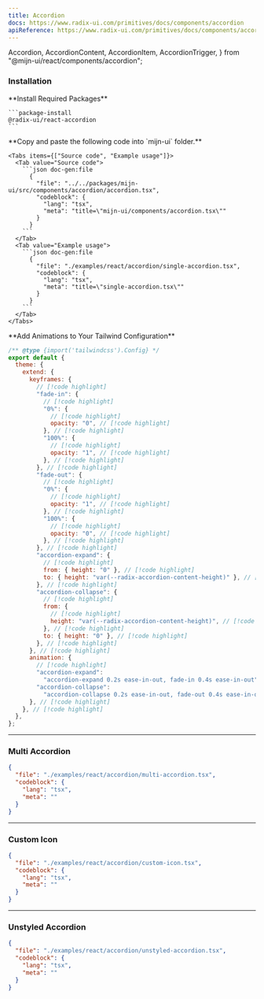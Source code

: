 ```yaml
---
title: Accordion
docs: https://www.radix-ui.com/primitives/docs/components/accordion
apiReference: https://www.radix-ui.com/primitives/docs/components/accordion#api-reference
---
```


  Accordion,
  AccordionContent,
  AccordionItem,
  AccordionTrigger,
} from "@mijn-ui/react/components/accordion";

<ComponentPreview>
  <SingleAccordionExample />
</ComponentPreview>

### Installation

<Steps>
  <Step>
    **Install Required Packages**

    ```package-install
    @radix-ui/react-accordion
    ```

  </Step>

  <Step>
    **Copy and paste the following code into  `mijn-ui` folder.**

    <Tabs items={["Source code", "Example usage"]}>
      <Tab value="Source code">
        ```json doc-gen:file
          {
            "file": "../../packages/mijn-ui/src/components/accordion/accordion.tsx",
            "codeblock": {
              "lang": "tsx",
              "meta": "title=\"mijn-ui/components/accordion.tsx\""
            }
          }
        ```
      </Tab>
      <Tab value="Example usage">
        ```json doc-gen:file
          {
            "file": "./examples/react/accordion/single-accordion.tsx",
            "codeblock": {
              "lang": "tsx",
              "meta": "title=\"single-accordion.tsx\""
            }
          }
        ```
      </Tab>
    </Tabs>

  </Step>

   <Step>
    **Add Animations to Your Tailwind Configuration**

```js title="tailwind.config.js"
/** @type {import('tailwindcss').Config} */
export default {
  theme: {
    extend: {
      keyframes: {
        // [!code highlight]
        "fade-in": {
          // [!code highlight]
          "0%": {
            // [!code highlight]
            opacity: "0", // [!code highlight]
          }, // [!code highlight]
          "100%": {
            // [!code highlight]
            opacity: "1", // [!code highlight]
          }, // [!code highlight]
        }, // [!code highlight]
        "fade-out": {
          // [!code highlight]
          "0%": {
            // [!code highlight]
            opacity: "1", // [!code highlight]
          }, // [!code highlight]
          "100%": {
            // [!code highlight]
            opacity: "0", // [!code highlight]
          }, // [!code highlight]
        }, // [!code highlight]
        "accordion-expand": {
          // [!code highlight]
          from: { height: "0" }, // [!code highlight]
          to: { height: "var(--radix-accordion-content-height)" }, // [!code highlight]
        }, // [!code highlight]
        "accordion-collapse": {
          // [!code highlight]
          from: {
            // [!code highlight]
            height: "var(--radix-accordion-content-height)", // [!code highlight]
          }, // [!code highlight]
          to: { height: "0" }, // [!code highlight]
        }, // [!code highlight]
      }, // [!code highlight]
      animation: {
        // [!code highlight]
        "accordion-expand":
          "accordion-expand 0.2s ease-in-out, fade-in 0.4s ease-in-out", // [!code highlight]
        "accordion-collapse":
          "accordion-collapse 0.2s ease-in-out, fade-out 0.4s ease-in-out", // [!code highlight]
      }, // [!code highlight]
    }, // [!code highlight]
  },
};
```

  </Step>
</Steps>

---

### Multi Accordion

<ComponentPreview>
  <MultiAccordionExample />
</ComponentPreview>

```json doc-gen:file
{
  "file": "./examples/react/accordion/multi-accordion.tsx",
  "codeblock": {
    "lang": "tsx",
    "meta": ""
  }
}
```

---

### Custom Icon

<ComponentPreview>
  <AccordionCustomIconExample />
</ComponentPreview>

```json doc-gen:file
{
  "file": "./examples/react/accordion/custom-icon.tsx",
  "codeblock": {
    "lang": "tsx",
    "meta": ""
  }
}
```

---

### Unstyled Accordion

<ComponentPreview>
  <UnstyledAccordionExample />
</ComponentPreview>

```json doc-gen:file
{
  "file": "./examples/react/accordion/unstyled-accordion.tsx",
  "codeblock": {
    "lang": "tsx",
    "meta": ""
  }
}
```
